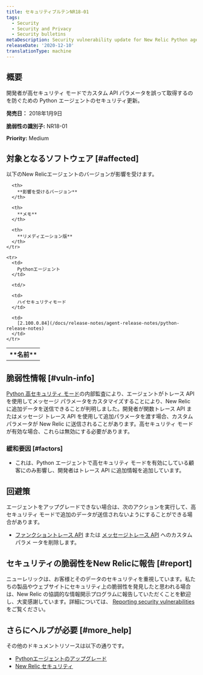 ```yaml
---
title: セキュリティブルテンNR18-01
tags:
  - Security
  - Security and Privacy
  - Security bulletins
metaDescription: Security vulnerability update for New Relic Python agent.
releaseDate: '2020-12-10'
translationType: machine
---
```


## 概要

開発者が高セキュリティ モードでカスタム API パラメータを誤って取得するのを防ぐための Python エージェントのセキュリティ更新。

**発売日：** 2018年1月9日

**脆弱性の識別子:** NR18-01

**Priority:** Medium

## 対象となるソフトウェア [#affected]

以下のNew Relicエージェントのバージョンが影響を受けます。

<table>
  <tbody>
    <tr>
      <th>
        **名前**
      </th>

      <th>
        **影響を受けるバージョン**
      </th>

      <th>
        **メモ**
      </th>

      <th>
        **リメディエーション版**
      </th>
    </tr>

    <tr>
      <td>
        Pythonエージェント
      </td>

      <td/>

      <td>
        ハイセキュリティモード
      </td>

      <td>
        [2.100.0.84](/docs/release-notes/agent-release-notes/python-release-notes)
      </td>
    </tr>
  </tbody>
</table>

## 脆弱性情報 [#vuln-info]

[Python 高セキュリティ モード](/docs/agents/python-agent/configuration/python-agent-configuration#high_security)の内部監査により、エージェントがトレース API を使用してメッセージ パラメータをカスタマイズすることにより、New Relic に追加データを送信できることが判明しました。開発者が関数トレース API またはメッセージ トレース API を使用して追加パラメータを渡す場合、カスタム パラメータが New Relic に送信されることがあります。高セキュリティ モードが有効な場合、これらは無効にする必要があります。

### 緩和要因 [#factors]

* これは、Python エージェントで高セキュリティ モードを有効にしている顧客にのみ影響し、開発者はトレース API に追加情報を追加しています。

## 回避策

エージェントをアップグレードできない場合は、次のアクションを実行して、高セキュリティ モードで追加のデータが送信されないようにすることができる場合があります。

* [ファンクショントレース API](/docs/agents/python-agent/python-agent-api/function_trace) または [メッセージトレース API](/docs/agents/python-agent/python-agent-api/message-trace) へのカスタムパラメ ータを削除します。

## セキュリティの脆弱性をNew Relicに報告 [#report]

ニューレリックは、お客様とそのデータのセキュリティを重視しています。私たちの製品やウェブサイトにセキュリティ上の脆弱性を発見したと思われる場合は、New Relic の協調的な情報開示プログラムに報告していただくことを歓迎し、大変感謝しています。詳細については、 [Reporting security vulnerabilities](/docs/security/new-relic-security/data-privacy/reporting-security-vulnerabilities) をご覧ください。

## さらにヘルプが必要 [#more_help]

その他のドキュメントリソースは以下の通りです。

* [Pythonエージェントのアップグレード](/docs/agents/python-agent/installation-configuration/upgrade-python-agent)
* [New Relic セキュリティ](https://newrelic.com/security)
